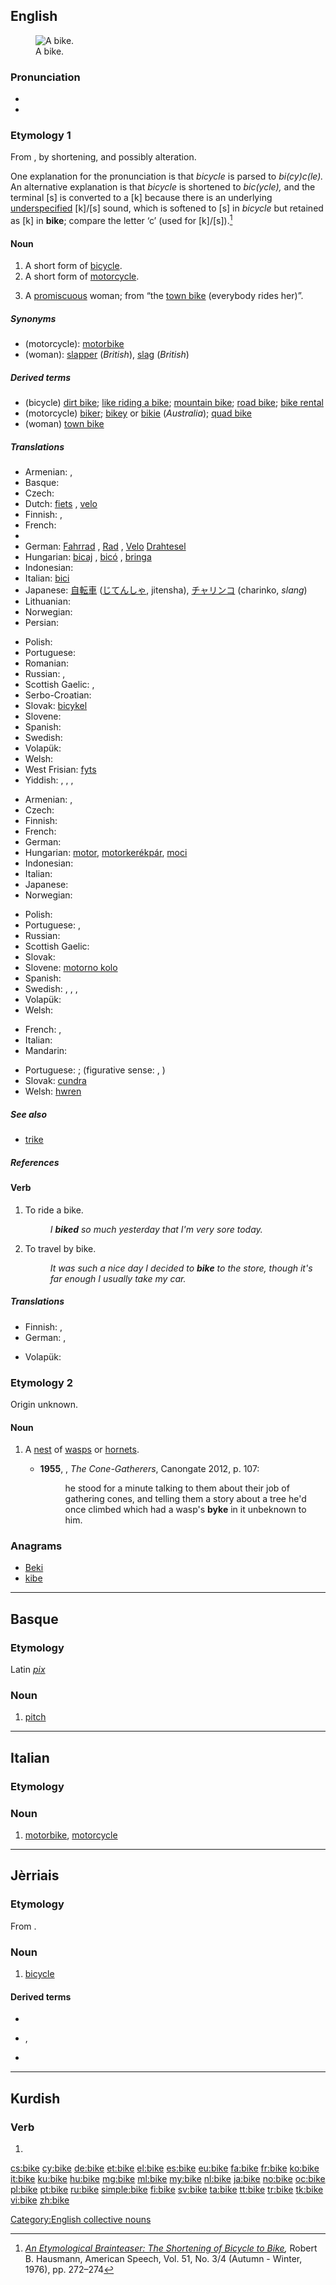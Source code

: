 ==English==

{{wikipedia|dab=bike}}
[[File:Left side of Flying Pigeon.jpg|thumbnail|A bike.]]
===Pronunciation===
* {{audio|en-us-bike.ogg|Audio (US)}}
* {{rhymes|aɪk}}

===Etymology 1===
From  {{term|bicycle||lang=en}}, by shortening, and possibly alteration.

One explanation for the pronunciation is that ''bicycle'' is parsed to ''bi(cy)c(le).'' An alternative explanation is that ''bicycle'' is shortened to ''bic(ycle),'' and the terminal [s] is converted to a [k] because there is an underlying [[w:underspecification|underspecified]] [k]/[s] sound, which is softened to [s] in ''bicycle'' but retained as [k] in '''bike'''; compare the letter ‘c’ (used for [k]/[s]).<ref>''[http://www.jstor.org/stable/454976 An Etymological Brainteaser: The Shortening of Bicycle to Bike],'' Robert B. Hausmann, American Speech, Vol. 51, No. 3/4 (Autumn - Winter, 1976), pp. 272–274</ref>

====Noun====
{{en-noun}}

# A short form of [[bicycle]].
# A short form of [[motorcycle]].
# {{slang}} A [[promiscuous]] woman; from “the [[town bike]] (everybody rides her)”.

=====Synonyms=====
* (motorcycle): [[motorbike]]
* (woman): [[slapper]] (''British''), [[slag]] (''British'')

=====Derived terms=====
* (bicycle) [[dirt bike]]; [[like riding a bike]]; [[mountain bike]]; [[road bike]]; [[bike rental]]
* (motorcycle) [[biker]]; [[bikey]] or [[bikie]] (''Australia''); [[quad bike]]
* (woman) [[town bike]]

=====Translations=====
<!--Add short forms only, if possible-->
{{trans-top|bicycle}}
* Armenian: {{t-|hy|հեծանիվ|tr=heçaniv}},  {{qualifier|colloquial}} {{t-|hy|հեծո|tr=heço}}
* Basque: {{t+|eu|bizikleta}}
* Czech: {{t+|cs|kolo|n}}
* Dutch: [[fiets]] {{m}}, [[velo]] {{m}} {{qualifier|slang|Belgium}}
* Finnish: {{t+|fi|pyörä}}, {{t+|fi|polkupyörä}}
* French: {{t+|fr|vélo|m}}
* {{trreq|Georgian}}
* German: [[Fahrrad]] {{n}}, [[Rad#German|Rad]] {{n}}, [[Velo]] {{n}} {{qualifier|Switzerland|colloquial}} [[Drahtesel]]
* Hungarian: [[bicaj]] {{qualifier|slang}}, [[bicó]] {{qualifier|slang}}, [[bringa]] {{qualifier|slang}}
* Indonesian: {{t+|id|sepeda}}
* Italian: [[bici]] {{qualifier|slang}} {{f}} <!-- this is the full form and so is not equivalent to "bike": [[bicicletta]] {{f}}-->
* Japanese: [[自転車]] ([[じてんしゃ]], jitensha), [[チャリンコ]] (charinko, ''slang'')
* Lithuanian: {{t-|lt|dviratis|m}}
* Norwegian: {{t+|no|sykkel|m}}
* Persian: {{t+|fa|دوچرخه|sc=fa-Arab}}
{{trans-mid}}
* Polish: {{t+|pl|rower|m}}
* Portuguese: {{t-|pt|bici|f}}
* Romanian: {{t+|ro|bicicletă|f}}
* Russian: {{t+|ru|велосипед|tr=velosipéd}},  {{qualifier|colloquial}} {{t+|ru|велик|tr=vélik}}
* Scottish Gaelic: {{t-|gd|baic|m}},  {{t-|gd|bàic|m}}
* Serbo-Croatian: {{t-|sh|bicikl}}
* Slovak: [[bicykel]] {{m}}
* Slovene: {{t+|sl|kolo|n}}
* Spanish: {{t+|es|bici|f}}
* Swedish: {{t+|sv|cykel|c}}
* Volapük: {{t+|vo|saikul}}
* Welsh: {{t+|cy|beic|m}}
* West Frisian: [[fyts]]
* Yiddish: {{t-|yi|ביציקל|m|tr=bitsíkl}}, {{t-|yi|ראָווער|m|tr=róver}}, {{t-|yi|וועלאָסיפּעד|m|tr=velosipéd}}, {{t-|yi|ביציקלעט|m|tr=bitsiklét}}
{{trans-bottom}}

{{trans-top|motorcycle}}
* Armenian: {{t-|hy|մոտոցիկլետ|tr=motoc’iklet}},  {{qualifier|colloquial}} {{t-|hy|մոտո|tr=moto}}
* Czech: {{t+|cs|motorka|f}}
* Finnish: {{t+|fi|moottoripyörä}}
* French: {{t+|fr|moto|f}}
* German: {{t+|de|Motorrad|n}}
* Hungarian: [[motor]], [[motorkerékpár]], [[moci]] {{qualifier|slang}}
* Indonesian: {{t+|id|sepeda motor}}
* Italian: {{t+|it|moto|f}}
* Japanese: {{t-|ja|バイク|tr=baiku}}
* Norwegian: {{t-|no|motorsykkel|m}}
{{trans-mid}}
* Polish: {{t+|pl|motocykl|m}}
* Portuguese: {{t+|pt|mota|f}}, {{t+|pt|moto|f}}
* Russian: {{t+|ru|мотоцикл|m|tr=motoc’íkl}}
* Scottish Gaelic: {{t-|gd|bàic|m}}
* Slovak: {{t-|sk|motorka|f}}
* Slovene: [[motorno kolo]] {{n}}
* Spanish: {{t+|es|moto|f}}
* Swedish: {{t+|sv|mc|c}}, {{t+|sv|MC|c}}, {{t+|sv|motorcykel|c}}, {{t+|sv|båge|c}} {{qualifier|slang}}
* Volapük: {{t-|vo|motorasaikul}}
* Welsh: {{t-|cy|beic modur|m}}
{{trans-bottom}}

{{trans-top|promiscuous woman}}
* French: {{t+|fr|pute|f}}, {{t+|fr|traînée|f}}
* Italian: {{t+|it|puttana|f}}
* Mandarin: {{t|cmn|公交车 (Lit：Bus)|tr=gong1 jiao1 che1|sc=Hani}}
{{trans-mid}}
* Portuguese: {{t+|pt|puta|f}}; (figurative sense: {{t+|pt|vaca|f}}, {{t+|pt|cabra|f}})
* Slovak: [[cundra]] {{f}}
* Welsh: [[hwren]] {{f}}
{{trans-bottom}}

=====See also=====
* [[trike]]

=====References=====
<references/>

====Verb====
{{en-verb|bik|es}}

# To ride a bike.
#: ''I '''biked''' so much yesterday that I'm very sore today.''
# To travel by bike.
#: ''It was such a nice day I decided to '''bike''' to the store, though it's far enough I usually take my car.''

=====Translations=====
{{trans-top|to bike}}
* Finnish: {{t-|fi|pyöräillä}}, {{t+|fi|fillaroida}}
* German: {{t+|de|Rad fahren}}, {{t+|de|radeln}}
{{trans-mid}}
* Volapük: {{t+|vo|saikulön}}
{{trans-bottom}}

===Etymology 2===
Origin unknown.

====Noun====
{{en-noun}}

# {{context|Scotland|Northern England}} A [[nest]] of [[wasp]]s or [[hornet]]s.
#: {{rfquotek|Sir W. Scott}}
#*'''1955''', {{w|Robin Jenkins}}, ''The Cone-Gatherers'', Canongate 2012, p. 107:
#*:he stood for a minute talking to them about their job of gathering cones, and telling them a story about a tree he'd once climbed which had a wasp's '''byke''' in it unbeknown to him.

===Anagrams===
* [[Beki#English|Beki]]
* [[kibe#English|kibe]]

[[Category:English collective nouns]]

----

==Basque==

===Etymology===
Latin ''[[pix]]''

===Noun===
{{head|eu|noun}}

# [[pitch]]

----

==Italian==

===Etymology===
{{etyl|en|it}}

===Noun===
{{head|it|noun|g=f}} {{inv}}

# [[motorbike]], [[motorcycle]]

----

==Jèrriais==

===Etymology===
From {{etyl|en|roa-jer}} {{term|bike|lang=en}}.

===Noun===
{{roa-jer-noun|f}}

# [[bicycle]]

====Derived terms====
* {{l|roa-jer|motor-bike|gloss=motorbike}}
* {{l|roa-jer|c'mîn à bike}}, {{l|roa-jer|sente à bike|gloss=bike path}}
* {{l|roa-jer|par à bikes|gloss=bike rack}}

----

==Kurdish==

===Verb===
{{head|ku}}

# {{ku-verb form of|kirin|3|s|fs}}

[[cs:bike]]
[[cy:bike]]
[[de:bike]]
[[et:bike]]
[[el:bike]]
[[es:bike]]
[[eu:bike]]
[[fa:bike]]
[[fr:bike]]
[[ko:bike]]
[[it:bike]]
[[ku:bike]]
[[hu:bike]]
[[mg:bike]]
[[ml:bike]]
[[my:bike]]
[[nl:bike]]
[[ja:bike]]
[[no:bike]]
[[oc:bike]]
[[pl:bike]]
[[pt:bike]]
[[ru:bike]]
[[simple:bike]]
[[fi:bike]]
[[sv:bike]]
[[ta:bike]]
[[tt:bike]]
[[tr:bike]]
[[tk:bike]]
[[vi:bike]]
[[zh:bike]]